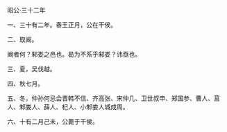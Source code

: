 

昭公·三十二年

一、三十有二年。春王正月，公在干侯。

二、取阚。

阚者何？邾娄之邑也。曷为不系乎邾娄？讳亟也。

三、夏，吴伐越。

四、秋七月。

五、冬，仲孙何忌会晋韩不信、齐高张、宋仲几、卫世叔申、郑国参、曹人、莒人、邾娄人、薛人、杞人、小邾娄人城成周。

六、十有二月己未，公薨于干侯。

